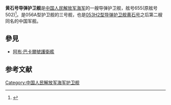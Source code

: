 {{expand|time=2015-05-12T01:21:14+00:00}}
{{refimprove|time=2015-05-12T01:21:14+00:00}}
{{軍艦模板
|名稱= 黄石号导弹护卫舰
|圖片=[[File:PLANS_Huangshi_(FSG-502)_20170815.jpg|300px]]
|照片說明=
|艦種= [[导弹护卫舰|导弹护卫舰]]<!--解放军海军已不使用“轻型护卫舰”或“反潜护卫舰”等舰种称号，具体参见相关官方报道。-->
|命名模式= 中國城市名
|擁有國= {{PRC}}
|同型艦= 
|數量= 
|下訂= 
|下水= 2014年5月16日<ref>{{cite web|title=黄浦江新船下水|url=http://www.msa.gov.cn/Notice/Notice/58c4086b-b9f2-4f3f-b885-0bd106d65318|accessdate=2014-05-12|publisher=中国海事局|archive-date=2019-06-09|archive-url=https://web.archive.org/web/20190609071144/http://www.msa.gov.cn/Notice/Notice/58c4086b-b9f2-4f3f-b885-0bd106d65318|dead-url=yes}}</ref>
|服役= 2015年5月6日<ref>{{cite web |title=海军：国产新一代轻型护卫舰黄石舰入列 |url=http://news.cntv.cn/2015/05/06/VIDE1430906766798429.shtml |accessdate=2015-05-06 |publisher=央视网 |archive-date=2015-05-18 |archive-url=https://web.archive.org/web/20150518081312/http://news.cntv.cn/2015/05/06/VIDE1430906766798429.shtml |dead-url=no }}</ref>
|竣工=
|狀態= 現役
|基準= 1300吨
|滿載= 1440吨
|長度= 88.9米
|闊度= 11.14米
|吃水= 4米
|引擎= [[柴柴联合|柴柴联合]]（CODAD）2轴推进
|出力= 柴油机额定总功率12200KW
|極速= 28节
|續航= 3500海里（18节）
|乘員= 67人
|裝備= 8联装[[红旗-10飛彈|红旗-10]]近防导弹发射装置×1<br/>双联装[[鹰击83反舰导弹|鹰击-83]][[反舰导弹|反舰导弹]]发射装置×2<br/>[[H/PJ-26型单管76毫米舰炮|H/PJ-26型单管76毫米隐身舰炮]]×1<br/>[[H/PJ-17型单管30毫米舰炮|H/PJ-17型单管30毫米舰炮]]×2<br>3联装反潜鱼雷发射管×2
|艦載機= 設有直升飞机起降平台可供[[直-9|直-9C]]起降
}}
'''黄石号导弹护卫舰'''是[[中国人民解放军海军|中国人民解放军海军]]的一艘导弹护卫舰，舷号655(原舷号502)<ref>{{cite web |title=海军黄石舰这场甲板上的比拼 看谁才是最佳C位？ |url=https://mil.news.sina.com.cn/china/2021-07-29/doc-ikqciyzk8358870.shtml |accessdate=2021-07-29|publisher=新浪軍事 |dead-url=no }}</ref>。是056A型护卫舰的三号舰，也是[[053H2型导弹护卫舰|053H2型导弹护卫舰]][[阿布·巴卡尔号护卫舰|黄石号]]之后第二艘同名的中国军舰。

==參見==
* [[阿布·巴卡爾號護衛艦|阿布·巴卡爾號護衛艦]]

==参考文献==
{{reflist}}

{{056A型飛彈護衛艦}}

[[Category:中国人民解放军海军护卫舰|Category:中国人民解放军海军护卫舰]]